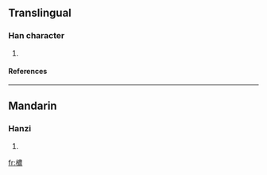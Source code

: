 ==Translingual==
===Han character===
{{Han char|rn=75|rad=木|as=13|sn=17|four=|canj=木廿田女 (DTWV)}}
# {{defn|Han|sort=木13}}
====References====
{{Han ref|kx=0556.020|dkj=15634|hdz=21301.120|uh=6A82|ud=27266}}

----
==Mandarin==
===Hanzi===
{{cmn-hanzi|pin=[[nóng]] (nong2)|wg=nung<sup>2</sup>}}
# {{defn|Mandarin}}

[[fr:檂]]